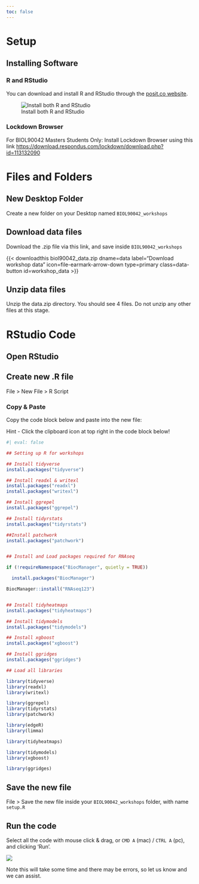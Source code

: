 ```yaml
---
toc: false
---
```


# Setup {.unnumbered}

## Installing Software

### R and RStudio

You can download and install R and RStudio through the [posit.co website](https://posit.co/download/rstudio-desktop/).

![Install both R and RStudio](images/install_posit.jpg)

### Lockdown Browser

For BIOL90042 Masters Students Only: Install Lockdown Browser using this link <https://download.respondus.com/lockdown/download.php?id=113132090>

# Files and Folders

## New Desktop Folder

Create a new folder on your Desktop named `BIOL90042_workshops`

## Download data files

Download the .zip file via this link, and save inside `BIOL90042_workshops`

{{< downloadthis biol90042_data.zip dname=data label="Download workshop data" icon=file-earmark-arrow-down type=primary class=data-button id=workshop_data >}}

## Unzip data files

Unzip the data.zip directory.
You should see 4 files.
Do not unzip any other files at this stage.

# RStudio Code

## Open RStudio

## Create new .R file

File \> New File \> R Script

### Copy & Paste

Copy the code block below and paste into the new file:

::: {.callout-tip title="Copy icon"}
Hint - Click the clipboard icon at top right in the code block below!
:::

```r
#| eval: false

## Setting up R for workshops 

## Install tidyverse 
install.packages("tidyverse") 

## Install readxl & writexl
install.packages("readxl")
install.packages("writexl")

## Install ggrepel  
install.packages("ggrepel") 

## Install tidyrstats 
install.packages("tidyrstats") 

##Install patchwork
install.packages("patchwork") 


## Install and Load packages required for RNAseq 

if (!requireNamespace("BiocManager", quietly = TRUE)) 

  install.packages("BiocManager") 

BiocManager::install("RNAseq123") 


## Install tidyheatmaps 
install.packages("tidyheatmaps") 

## Install tidymodels
install.packages("tidymodels") 

## Install xgboost
install.packages("xgboost") 

## Install ggridges
install.packages("ggridges")

## Load all libraries

library(tidyverse)
library(readxl)
library(writexl)

library(ggrepel) 
library(tidyrstats) 
library(patchwork) 

library(edgeR) 
library(limma) 

library(tidyheatmaps) 

library(tidymodels)
library(xgboost)

library(ggridges)

```

## Save the new file

File \> Save the new file inside your `BIOL90042_workshops` folder, with name `setup.R`

## Run the code

Select all the code with mouse click & drag, or `CMD A` (mac) / `CTRL A` (pc), and clicking ‘Run’.

![](images/run.jpg)

Note this will take some time and there may be errors, so let us know and we can assist.
